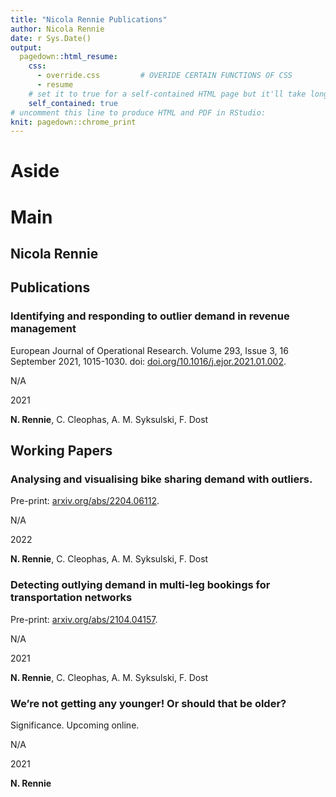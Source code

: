```yaml
---
title: "Nicola Rennie Publications"
author: Nicola Rennie
date: r Sys.Date()
output:
  pagedown::html_resume:
    css: 
      - override.css         # OVERIDE CERTAIN FUNCTIONS OF CSS
      - resume 
    # set it to true for a self-contained HTML page but it'll take longer to render
    self_contained: true
# uncomment this line to produce HTML and PDF in RStudio:
knit: pagedown::chrome_print
---
```


Aside
================================================================================



Main
================================================================================

Nicola Rennie {#title}
--------------------------------------------------------------------------------


Publications {data-icon=file}
--------------------------------------------------------------------------------

### Identifying and responding to outlier demand in revenue management

European Journal of Operational Research. Volume 293, Issue 3, 16 September 2021, 1015-1030. doi: [doi.org/10.1016/j.ejor.2021.01.002](https://doi.org/10.1016/j.ejor.2021.01.002).

N/A

2021

**N. Rennie**, C. Cleophas, A. M. Syksulski, F. Dost


Working Papers {data-icon=file}
--------------------------------------------------------------------------------

### Analysing and visualising bike sharing demand with outliers.

Pre-print: [arxiv.org/abs/2204.06112](https://arxiv.org/abs/2204.06112).

N/A

2022

**N. Rennie**, C. Cleophas, A. M. Syksulski, F. Dost


### Detecting outlying demand in multi-leg bookings for transportation networks

Pre-print: [arxiv.org/abs/2104.04157](https://arxiv.org/abs/2104.04157).

N/A

2021

**N. Rennie**, C. Cleophas, A. M. Syksulski, F. Dost


### We're not getting any younger! Or should that be older?

Significance. Upcoming online.

N/A

2021

**N. Rennie**
